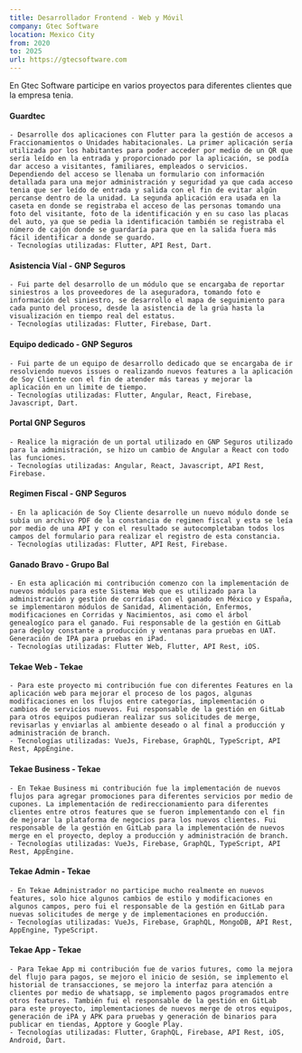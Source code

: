 ```yaml
---
title: Desarrollador Frontend - Web y Móvil
company: Gtec Software
location: Mexico City
from: 2020
to: 2025
url: https://gtecsoftware.com
---
```


En Gtec Software participe en varios proyectos para diferentes clientes que la empresa tenia.

#### Guardtec
    - Desarrolle dos aplicaciones con Flutter para la gestión de accesos a Fraccionamientos o Unidades habitacionales. La primer aplicación sería utilizada por los habitantes para poder acceder por medio de un QR que sería leído en la entrada y proporcionado por la aplicación, se podía dar acceso a visitantes, familiares, empleados o servicios. Dependiendo del acceso se llenaba un formulario con información detallada para una mejor administración y seguridad ya que cada acceso tenia que ser leído de entrada y salida con el fin de evitar algún percanse dentro de la unidad. La segunda aplicación era usada en la caseta en donde se registraba el acceso de las personas tomando una foto del visitante, foto de la identificación y en su caso las placas del auto, ya que se pedia la identificación también se registraba el número de cajón donde se guardaría para que en la salida fuera más fácil identificar a donde se guardo.
    - Tecnologías utilizadas: Flutter, API Rest, Dart.
#### Asistencia Víal - GNP Seguros
    - Fui parte del desarrollo de un módulo que se encargaba de reportar siniestros a los proveedores de la aseguradora, tomando foto e información del siniestro, se desarrollo el mapa de seguimiento para cada punto del proceso, desde la asistencia de la grúa hasta la visualización en tiempo real del estatus.
    - Tecnologías utilizadas: Flutter, Firebase, Dart.
#### Equipo dedicado - GNP Seguros
    - Fui parte de un equipo de desarrollo dedicado que se encargaba de ir resolviendo nuevos issues o realizando nuevos features a la aplicación de Soy Cliente con el fin de atender más tareas y mejorar la aplicación en un limite de tiempo.
    - Tecnologías utilizadas: Flutter, Angular, React, Firebase, Javascript, Dart.
#### Portal GNP Seguros
    - Realice la migración de un portal utilizado en GNP Seguros utilizado para la administración, se hizo un cambio de Angular a React con todo las funciones.
    - Tecnologías utilizadas: Angular, React, Javascript, API Rest, Firebase.
#### Regimen Fiscal - GNP Seguros
    - En la aplicación de Soy Cliente desarrolle un nuevo módulo donde se subía un archivo PDF de la constancia de regimen fiscal y esta se leía por medio de una API y con el resultado se autocompletaban todos los campos del formulario para realizar el registro de esta constancia.
    - Tecnologías utilizadas: Flutter, API Rest, Firebase.
#### Ganado Bravo - Grupo Bal
    - En esta aplicación mi contribución comenzo con la implementación de nuevos módulos para este Sistema Web que es utilizado para la administración y gestión de corridas con el ganado en México y España, se implementaron módulos de Sanidad, Alimentación, Enfermos, modificaciones en Corridas y Nacimientos, asi como el árbol genealogíco para el ganado. Fui responsable de la gestión en GitLab para deploy constante a producción y ventanas para pruebas en UAT. Generación de IPA para pruebas en iPad.
    - Tecnologías utilizadas: Flutter Web, Flutter, API Rest, iOS.
#### Tekae Web - Tekae
    - Para este proyecto mi contribución fue con diferentes Features en la aplicación web para mejorar el proceso de los pagos, algunas modificaciones en los flujos entre categorías, implementación o cambios de servicios nuevos. Fui responsable de la gestión en GitLab para otros equipos pudieran realizar sus solicitudes de merge, revisarlas y enviarlas al ambiente deseado o al final a producción y administración de branch.
    - Tecnologías utilizadas: VueJs, Firebase, GraphQL, TypeScript, API Rest, AppEngine.
#### Tekae Business - Tekae
    - En Tekae Business mi contribución fue la implementación de nuevos flujos para agregar promociones para diferentes servicios por medio de cupones. La implementación de redireccionamiento para diferentes clientes entre otros features que se fueron implementando con el fin de mejorar la plataforma de negocios para los nuevos clientes. Fui responsable de la gestión en GitLab para la implementación de nuevos merge en el proyecto, deploy a producción y administración de branch.
    - Tecnologías utilizadas: VueJs, Firebase, GraphQL, TypeScript, API Rest, AppEngine.
#### Tekae Admin - Tekae
    - En Tekae Administrador no participe mucho realmente en nuevos features, solo hice algunos cambios de estilo y modificaciones en algunos campos, pero fui el responsable de la gestión en GitLab para nuevas solicitudes de merge y de implementaciones en producción.
    - Tecnologías utilizadas: VueJs, Firebase, GraphQL, MongoDB, API Rest, AppEngine, TypeScript.
#### Tekae App - Tekae
    - Para Tekae App mi contribución fue de varios futures, como la mejora del flujo para pagos, se mejoro el inicio de sesión, se implemento el historial de transacciones, se mejoro la interfaz para atención a clientes por medio de whatsapp, se implemento pagos programados entre otros features. También fui el responsable de la gestión en GitLab para este proyecto, implementaciones de nuevos merge de otros equipos, generación de iPA y APK para pruebas y generación de binarios para publicar en tiendas, Apptore y Google Play.
    - Tecnologías utilizadas: Flutter, GraphQL, Firebase, API Rest, iOS, Android, Dart.